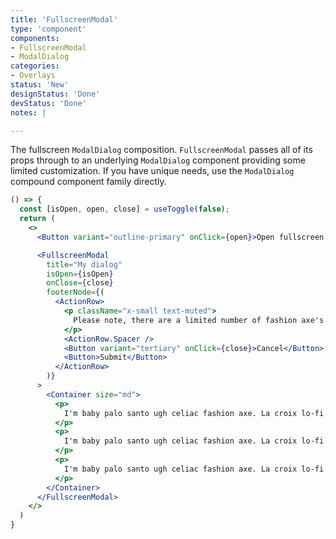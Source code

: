 ```yaml
---
title: 'FullscreenModal'
type: 'component'
components:
- FullscreenModal
- ModalDialog
categories:
- Overlays
status: 'New'
designStatus: 'Done'
devStatus: 'Done'
notes: |

---
```


The fullscreen `ModalDialog` composition. `FullscreenModal` passes all of its props through to an underlying `ModalDialog` component providing some limited customization. If you have unique needs, use the `ModalDialog` compound component family directly.

```jsx live=true
() => {
  const [isOpen, open, close] = useToggle(false);
  return (
    <>
      <Button variant="outline-primary" onClick={open}>Open fullscreen modal</Button>

      <FullscreenModal
        title="My dialog"
        isOpen={isOpen}
        onClose={close}
        footerNode={(
          <ActionRow>
            <p className="x-small text-muted">
              Please note, there are a limited number of fashion axe's.
            </p>
            <ActionRow.Spacer />
            <Button variant="tertiary" onClick={close}>Cancel</Button>
            <Button>Submit</Button>
          </ActionRow>
        )}
      >
        <Container size="md">
          <p>
            I'm baby palo santo ugh celiac fashion axe. La croix lo-fi venmo whatever. Beard man braid migas single-origin coffee forage ramps. Tumeric messenger bag bicycle rights wayfarers, try-hard cronut blue bottle health goth. Sriracha tumblr cardigan, cloud bread succulents tumeric copper mug marfa semiotics woke next level organic roof party +1 try-hard.
          </p>
          <p>
            I'm baby palo santo ugh celiac fashion axe. La croix lo-fi venmo whatever. Beard man braid migas single-origin coffee forage ramps. Tumeric messenger bag bicycle rights wayfarers, try-hard cronut blue bottle health goth. Sriracha tumblr cardigan, cloud bread succulents tumeric copper mug marfa semiotics woke next level organic roof party +1 try-hard.
          </p>
          <p>
            I'm baby palo santo ugh celiac fashion axe. La croix lo-fi venmo whatever. Beard man braid migas single-origin coffee forage ramps. Tumeric messenger bag bicycle rights wayfarers, try-hard cronut blue bottle health goth. Sriracha tumblr cardigan, cloud bread succulents tumeric copper mug marfa semiotics woke next level organic roof party +1 try-hard.
          </p>
        </Container>
      </FullscreenModal>
    </>
  )
}
```
